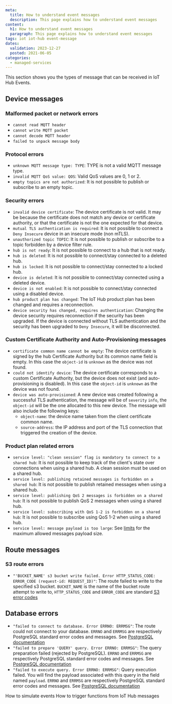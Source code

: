 ```yaml
---
meta:
  title: How to understand event messages
  description: This page explains how to understand event messages
content:
  h1: How to understand event messages
  paragraph: This page explains how to understand event messages
tags: iot iot-hub event-message
dates:
  validation: 2023-12-27
  posted: 2021-06-05
categories:
  - managed-services
---
```


This section shows you the types of message that can be received in IoT Hub Events.

<Macro id="iam-requirements" />

## Device messages

### Malformed packet or network errors
- `cannot read MQTT header`
- `cannot write MQTT packet`
- `cannot decode MQTT header`
- `failed to unpack message body`

### Protocol errors
- `unknown MQTT message type: TYPE`: TYPE is not a valid MQTT message type.
- `invalid MQTT QoS value: QOS`: Valid QoS values are 0, 1 or 2.
- `empty topics are not authorized`: It is not possible to publish or subscribe to an empty topic.

### Security errors
- `invalid device certificate`: The device certificate is not valid. It may be because the certificate does not match any device or certificate authority, or that the certificate is not the one expected for that device.
- `mutual TLS authentication is required`: It is not possible to connect a `Deny Insecure` device in an insecure mode (non mTLS).
- `unauthorized topic TOPIC`: It is not possible to publish or subscribe to a topic forbidden by a device filter rule.
- `hub is not ready`: It is not possible to connect to a hub that is not ready.
- `hub is deleted`: It is not possible to connect/stay connected to a deleted hub.
- `hub is locked`: It is not possible to connect/stay connected to a locked hub.
- `device is deleted`: It is not possible to connect/stay connected using a deleted device.
- `device is not enabled`: It is not possible to connect/stay connected using a disabled device.
- `hub product plan has changed`: The IoT Hub product plan has been changed and requires a reconnection.
- `device security has changed, requires authentication`: Changing the device security requires reconnection if the security has been upgraded. If the device is connected without TLS authentication and the security has been upgraded to `Deny Insecure`, it will be disconnected.

### Custom Certificate Authority and Auto-Provisioning messages
- `certificate common name cannot be empty`: The device certificate is signed by the hub Certificate Authority but its common name field is empty. In this case the `object-id` is `unknown` as the device was not found.
- `could not identify device`: The device certificate corresponds to a custom Certificate Authority, but the device does not exist (and auto-provisioning is disabled). In this case the `object-id` is `unknown` as the device was not found.
- `device was auto-provisioned`: A new device was created following a successful TLS authentication, the message will be of `severity` `info`, the `object-id` will be the one allocated to this new device. The message will also include the following keys:
	- `object-name`: the device name taken from the client certificate common name.
	- `source-address`: the IP address and port of the TLS connection that triggered the creation of the device.

### Product plan related errors
- `service level: "clean session" flag is mandatory to connect to a shared hub`: It is not possible to keep track of the client's state over connections when using a shared hub. A clean session must be used on a shared hub.
- `service level: publishing retained messages is forbidden on a shared hub`: It is not possible to publish retained messages when using a shared hub.
- `service level: publishing QoS 2 messages is forbidden on a shared hub`: It is not possible to publish QoS 2 messages when using a shared hub.
- `service level: subscribing with QoS 1-2 is forbidden on a shared hub`: It is not possible to subscribe using QoS 1-2 when using a shared hub.
- `service level: message payload is too large`: See [limits](/managed-services/iot-hub/reference-content/hubs/#limits-and-quotas) for the maximum allowed messages payload size.

## Route messages

### S3 route errors
- `"'BUCKET_NAME' s3 bucket write failed. Error HTTP_STATUS_CODE: ERROR_CODE (request-id: REQUEST_ID)"`:
    The route failed to write to the specified s3 bucket.
    `BUCKET_NAME` is the name of the bucket route attempt to write to, `HTTP_STATUS_CODE` and `ERROR_CODE` are standard [S3 error codes](https://docs.aws.amazon.com/AmazonS3/latest/API/ErrorResponses.html#ErrorCodeList)

## Database errors

- `"failed to connect to database. Error ERRNO: ERRMSG"`:
    The route could not connect to your database.
    `ERRNO` and `ERRMSG` are respectively PostgreSQL standard error codes and messages. See [PostgreSQL documentation](https://www.postgresql.org/docs/11/errcodes-appendix.html)
- `"failed to prepare 'QUERY' query. Error ERRNO: ERRMSG"`:
    The query preparation failed (rejected by PostgreSQL).
    `ERRNO` and `ERRMSG` are respectively PostgreSQL standard error codes and messages. See [PostgreSQL documentation](https://www.postgresql.org/docs/11/errcodes-appendix.html)
- `"failed to execute query. Error ERRNO: ERRMSG"`:
    Query execution failed. You will find the payload associated with this query in the field named `payload`.
    `ERRNO` and `ERRMSG` are respectively PostgreSQL standard error codes and messages. See [PostgreSQL documentation](https://www.postgresql.org/docs/11/errcodes-appendix.html)


<Navigation title="See Also">
  <PreviousButton to="/managed-services/iot-hub/how-to/simulate-event/">How to simulate events</PreviousButton>
  <NextButton to="/managed-services/iot-hub/how-to/trigger-functions-from-messages/">How to trigger functions from IoT Hub messages</NextButton>
</Navigation>
